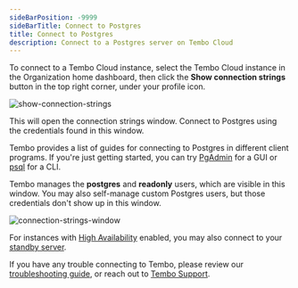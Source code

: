 ```yaml
---
sideBarPosition: -9999
sideBarTitle: Connect to Postgres
title: Connect to Postgres
description: Connect to a Postgres server on Tembo Cloud
---
```


To connect to a Tembo Cloud instance, select the Tembo Cloud instance in the Organization home dashboard, then click the **Show connection strings** button in the top right corner, under your profile icon.

![show-connection-strings](./show-connection-strings.png)

This will open the connection strings window. Connect to Postgres using the credentials found in this window.

Tembo provides a list of guides for connecting to Postgres in different client programs. If you're just getting started, you can try [PgAdmin](/docs/getting-started/quickstarts/database-clients-and-tools/pgadmin4) for a GUI or [psql](/docs/getting-started/quickstarts/database-clients-and-tools/libpq) for a CLI.

Tembo manages the **postgres** and **readonly** users, which are visible in this window. You may also self-manage custom Postgres users, but those credentials don't show up in this window.

![connection-strings-window](./connection-strings-window.png)

For instances with [High Availability](/docs/product/cloud/configuration-and-management/high-availability) enabled, you may also connect to your [standby server](/docs/product/cloud/configuration-and-management/read-from-standby).

If you have any trouble connecting to Tembo, please review our [troubleshooting guide](/docs/product/cloud/troubleshooting/connectivity), or reach out to [Tembo Support](mailto:support@tembo.io).
